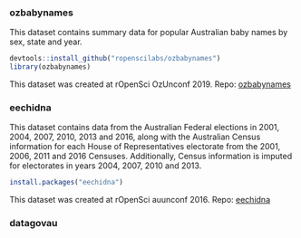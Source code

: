 
### ozbabynames 

This dataset contains summary data for popular Australian baby names by sex, state and year. 

```r
devtools::install_github("ropenscilabs/ozbabynames")
library(ozbabynames)
```

This dataset was created at rOpenSci OzUnconf 2019. Repo: [ozbabynames](https://github.com/ropenscilabs/ozbabynames)


### eechidna

This dataset contains data from the Australian Federal elections in 2001, 2004, 2007, 2010, 2013 and 2016, along with the Australian Census information for each House of Representatives electorate from the 2001, 2006, 2011 and 2016 Censuses. Additionally, Census information is imputed for electorates in years 2004, 2007, 2010 and 2013.

```r
install.packages("eechidna")

```

This dataset was created at rOpenSci auunconf 2016. Repo: [eechidna](https://github.com/ropenscilabs/eechidna)

### datagovau


